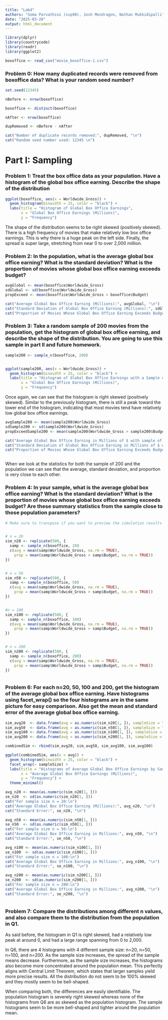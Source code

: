 ---
title: "Lab4"
authors: "Soma Parvathini (svp98), Josh Mondragon, Nathan Mukkidipalli"
date: "2025-03-28"
output: html_document
---

```{r}



library(dplyr)   
library(countrycode)
library(readr)
library(ggplot2)


```

```{r}

boxoffice <- read_csv("movie_boxoffice-1.csv")


```

### **Problem 0: How many duplicated records were removed from boxoffice data? What is your random seed number?**

```{r}

set.seed(12345)

nBefore <- nrow(boxoffice)

boxoffice <- distinct(boxoffice)

nAfter <- nrow(boxoffice)

dupRemoved <- nBefore - nAfter

cat("Number of duplicate records removed:", dupRemoved, "\n")
cat("Random seed number used: 12345 \n")


```

# **Part I: Sampling**

### **Problem 1: Treat the box office data as your population. Have a histogram of the global box office earning. Describe the shape of the distribution**



```{r}


ggplot(boxoffice, aes(x = Worldwide_Gross)) +
  geom_histogram(binwidth = 25, color = "black") +
  labs(title = "Histogram of Global Box Office Earnings",
       x = "Global Box Office Earnings (Millions)",
       y = "Frequency")


```

The shape of the distribution seems to be right skewed (positively skewed). There is a high frequency of movies that make relatively low box office earnings. This is why there is a huge peak on the left side. Finally, the spread is super large, stretching from near 0 to over 2,000 million.


### **Problem 2: In the population, what is the average global box office earning? What is the standard deviation? What is the proportion of movies whose global box office earning exceeds budget?**

```{r}



avgGlobal <- mean(boxoffice$Worldwide_Gross)
sdGlobal <- sd(boxoffice$Worldwide_Gross)
propExceed <- mean(boxoffice$Worldwide_Gross > boxoffice$Budget)

cat("Average Global Box Office Earning (Millions):", avgGlobal, "\n")
cat("Standard Deviation of Global Box Office Earning (Millions):", sdGlobal, "\n")
cat("Proportion of Movies Whose Global Box Office Earning Exceeds Budget:", propExceed, "\n")


```


### **Problem 3: Take a random sample of 200 movies from the population, get the histogram of global box office earning, and describe the shape of the distribution. You are going to use this sample in part II and future homework.**

```{r}


sample200 <- sample_n(boxoffice, 200)


ggplot(sample200, aes(x = Worldwide_Gross)) +
  geom_histogram(binwidth = 25, color = "black") +
  labs(title = "Histogram of Global Box Office Earnings with a Sample of 200 Movies",
       x = "Global Box Office Earnings (Millions)",
       y = "Frequency")


```
Once again, we can see that the histogram is right skewed (positively skewed). Similar to the previously histogram, there is still a peak toward the lower end of the histogram, indicating that most movies tend have relatively low global box office earnings.


```{r}



avgSample200 <- mean(sample200$Worldwide_Gross)
sdSample200 <- sd(sample200$Worldwide_Gross)
propExceedSample200 <- mean(sample200$Worldwide_Gross > sample200$Budget)

cat("Average Global Box Office Earning in Millions of $ with sample of 200:", avgSample200, "\n")
cat("Standard Deviation of Global Box Office Earning in Millions of $ with sample of 200:", sdSample200, "\n")
cat("Proportion of Movies Whose Global Box Office Earning Exceeds Budget with sample of 200:", propExceedSample200, "\n")



```
When we look at the statistics for both the sample of 200 and the population we can see that the average, standard deviation, and proportion is very close to each other. 


### **Problem 4: In your sample, what is the average global box office earning? What is the standard deviation? What is the proportion of movies whose global box office earning exceeds budget? Are these summary statistics from the sample close to those population parameters?**


```{r}

# Make sure to transpose if you want to preview the simulation results for every replication


# n = 20
sim_n20 <- replicate(500, {
  samp <- sample_n(boxoffice, 20)
  c(avg = mean(samp$Worldwide_Gross, na.rm = TRUE),
    prop = mean(samp$Worldwide_Gross > samp$Budget, na.rm = TRUE))
})


# n = 50
sim_n50 <- replicate(500, {
  samp <- sample_n(boxoffice, 50)
  c(avg = mean(samp$Worldwide_Gross, na.rm = TRUE),
    prop = mean(samp$Worldwide_Gross > samp$Budget, na.rm = TRUE))
})


#n = 100
sim_n100 <- replicate(500, {
  samp <- sample_n(boxoffice, 100)
  c(avg = mean(samp$Worldwide_Gross, na.rm = TRUE),
    prop = mean(samp$Worldwide_Gross > samp$Budget, na.rm = TRUE))
})


# n = 200
sim_n200 <- replicate(500, {
  samp <- sample_n(boxoffice, 200)
  c(avg = mean(samp$Worldwide_Gross, na.rm = TRUE),
    prop = mean(samp$Worldwide_Gross > samp$Budget, na.rm = TRUE))
})



```


### **Problem 6: For each n=20, 50, 100 and 200, get the histogram of the average global box office earning. Have histograms using facet_wrap() so the four histograms are in the same picture for easy comparison. Also get the mean and standard error of the average global box office earning.**

```{r}

sim_avg20  <- data.frame(avg = as.numeric(sim_n20[1, ]), sampleSize = "n=20")
sim_avg50  <- data.frame(avg = as.numeric(sim_n50[1, ]), sampleSize = "n=50")
sim_avg100 <- data.frame(avg = as.numeric(sim_n100[1, ]), sampleSize = "n=100")
sim_avg200 <- data.frame(avg = as.numeric(sim_n200[1, ]), sampleSize = "n=200")

combinedSim <- rbind(sim_avg20, sim_avg50, sim_avg100, sim_avg200)

ggplot(combinedSim, aes(x = avg)) +
  geom_histogram(binwidth = 25, color = "black") +
  facet_wrap(~ sampleSize) +
  labs(title = "Histograms of Average Global Box Office Earnings by Sample Size",
       x = "Average Global Box Office Earnings (Millions)",
       y = "Frequency") +
  theme_minimal()

avg_n20 <- mean(as.numeric(sim_n20[1, ]))
se_n20  <- sd(as.numeric(sim_n20[1, ]))
cat("For sample size n = 20:\n")
cat("Average Global Box Office Earning (Millions):", avg_n20, "\n")
cat("Standard Error:", se_n20, "\n")

avg_n50 <- mean(as.numeric(sim_n50[1, ]))
se_n50  <- sd(as.numeric(sim_n50[1, ]))
cat("For sample size n = 50:\n")
cat("Average Global Box Office Earning in Millions:", avg_n50, "\n")
cat("Standard Error:", se_n50, "\n")

avg_n100 <- mean(as.numeric(sim_n100[1, ]))
se_n100  <- sd(as.numeric(sim_n100[1, ]))
cat("For sample size n = 100:\n")
cat("Average Global Box Office Earning in Millions:", avg_n100, "\n")
cat("Standard Error:", se_n100, "\n")

avg_n200 <- mean(as.numeric(sim_n200[1, ]))
se_n200  <- sd(as.numeric(sim_n200[1, ]))
cat("For sample size n = 200:\n")
cat("Average Global Box Office Earning in Millions:", avg_n200, "\n")
cat("Standard Error:", se_n200, "\n")



```
### **Problem 7: Compare the distributions among different n values, and also compare them to the distribution from the population in Q1.**

As said before, the histogram in Q1 is right skewed, had a relatively low peak at around 0, and had a large range spanning from 0 to 2,000.

In Q6, there are 4 histograms with 4 different sample size: n=20, n=50, n=100, and n=200. As the sample size increases, the spread of the sample means decrease. Furthermore, as the sample size increases, the histograms also become more concentrated around the population mean. This perfectly aligns with Central Limit Theorem, which states that larger samples yield more precise results. All the distribution do not seem to be 100% skewed and they mostly seem to be bell-shaped.

When comparing both, the differences are easily identifiable. The population histogram is severely right skewed whereas none of the histograms from Q6 are as skewed as the population histogram. The sample histograms seem to be more bell-shaped and tighter around the population mean.


```{r}





```


```{r}

```


```{r}

```
